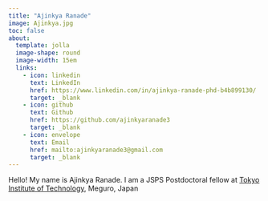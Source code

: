 ---
title: "Ajinkya Ranade"
image: Ajinkya.jpg
toc: false
about:
  template: jolla
  image-shape: round
  image-width: 15em
  links:
    - icon: linkedin
      text: LinkedIn
      href: https://www.linkedin.com/in/ajinkya-ranade-phd-b4b899130/
      target: _blank
    - icon: github
      text: Github
      href: https://github.com/ajinkyaranade3
      target: _blank
    - icon: envelope
      text: Email
      href: mailto:ajinkyaranade3@gmail.com
      target: _blank
---

Hello! My name is Ajinkya Ranade. I am a JSPS Postdoctoral fellow at [Tokyo Institute of Technology](https://www.titech.ac.jp/english){target="_blank"}, Meguro, Japan
